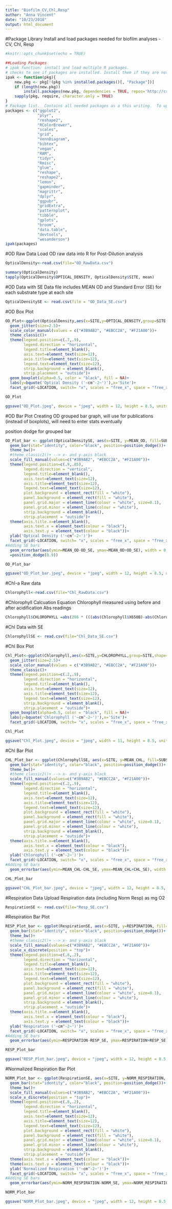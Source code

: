 ```yaml
---
title: "Biofilm_CV,Chl,Resp"
author: "Anna Vincent"
date: "10/23/2018"
output: html_document
---
```


#Package Library
Install and load packages needed for biofilm analyses - CV, Chl, Resp

```r
#knitr::opts_chunk$set(echo = TRUE)

##Loading Packages
# ipak function: install and load multiple R packages.
# checks to see if packages are installed. Install them if they are not, then load them into the R session.
ipak <- function(pkg){
    new.pkg <- pkg[!(pkg %in% installed.packages()[, "Package"])]
    if (length(new.pkg)) 
        install.packages(new.pkg, dependencies = TRUE, repos='http://cran.us.r-project.org')
    sapply(pkg, require, character.only = TRUE)
}
# Package list.  Contains all needed packages as a this writing.  To update, simply add new package name to the list!
packages <- c("ggplot2", 
              "plyr", 
              "reshape2", 
              "RColorBrewer", 
              "scales", 
              "grid",
              "VennDiagram",
              "bibtex",
              "vegan",
              "RAM",
              "tidyr",
              "Rmisc",
              "glue",
              "reshape",
              "reshape2",
              "lemon",
              "gapminder",
              "magrittr",
              "dplyr",
              "ggpubr",
              "gridExtra",
              "patternplot",
              "tibble",
              "gplots",
              "broom",
              "data.table",
              "devtools",
              "wesanderson")
ipak(packages)

```

#OD Raw Data
Load OD raw data into R for Post-Dilution analysis

```r
OpticalDensity<-read.csv(file="OD_RawData.csv")

```

```r
summary(OpticalDensity)
tapply(OpticalDensity$OPTICAL_DENSITY, OpticalDensity$SITE, mean)

```

#OD Data with SE
Data file includes MEAN OD and Standard Error (SE) for each substrate type at each site 

```r
OpticalDensitySE <- read.csv(file = "OD_Data_SE.csv")
```

#OD Box Plot

```r
OD_Plot<-ggplot(OpticalDensity,aes(x=SITE,y=OPTICAL_DENSITY,group=SITE,shape=SUBSTRATE,color=SUBSTRATE))+
  geom_jitter(size=2.5)+
  scale_color_manual(values = c("#3B9AB2", "#EBCC2A", "#F21A00"))+
  theme_classic()+
  theme(legend.position=c(.7,.9),
        legend.direction = "horizontal",
        legend.title=element_blank(),
        axis.text=element_text(size=12),
        axis.title=element_text(size=12),
        legend.text=element_text(size=12),
        strip.background = element_blank(),
        strip.placement = "outside")+
  geom_boxplot(alpha=0.5, color = "black", fill = NA)+
  labs(y=bquote('Optical Density ('~cm^-2~')'),x='Site')+
  facet_grid(~LOCATION, switch= "x", scales = "free_x", space = "free_x")

OD_Plot

ggsave("OD_Plot.jpeg", device = "jpeg", width = 12, height = 8.5, units = "in")

```

#OD Bar Plot
Creating OD grouped bar graph, will use for publications (instead of boxplots), will need to enter stats eventually

position dodge for grouped bar

```r
OD_Plot_bar <- ggplot(OpticalDensitySE, aes(x=SITE, y=MEAN_OD, fill=SUBSTRATE))+
  geom_bar(stat="identity", color="black", position=position_dodge())+
  theme_bw()+
  #theme_classic2()+ --> x- and y-axis black
  scale_fill_manual(values=c("#3B9AB2", "#EBCC2A", "#F21A00"))+
  theme(legend.position=c(.9,.85),
        legend.direction = "vertical",
        legend.title=element_blank(),
        axis.text=element_text(size=12),
        axis.title=element_text(size=12),
        legend.text=element_text(size=12),
        plot.background = element_rect(fill = "white"),
        panel.background = element_rect(fill = "white"),
        panel.grid.major = element_line(colour = "white", size=0.1),
        panel.grid.minor = element_line(colour = "white"),
        strip.background = element_blank(),
        strip.placement = "outside")+
  theme(axis.title.x=element_blank(),
        axis.text.x = element_text(colour = "black"),
        axis.text.y = element_text(colour = "black"))+
  ylab('Optical Density ('~cm^-2~')')+
  facet_grid(~LOCATION, switch= "x", scales = "free_x", space = "free_x")+
#Adding SE bars
  geom_errorbar(aes(ymin=MEAN_OD-OD_SE, ymax=MEAN_OD+OD_SE), width = 0.2, position
  =position_dodge(0.9))

OD_Plot_bar

ggsave("OD_Plot_bar.jpeg", device = "jpeg", width = 12, height = 8.5, units = "in")

```

#Chl-a Raw data

```r
Chlorophyll<-read.csv(file="Chl_RawData.csv")
```

#Chlorophyll Calcuation Equation
Chlorophyll measured using before and after acidification Abs readings

```r
Chlorophyll$CHLOROPHYLL =abs(286 * (((abs(Chlorophyll$X650B)-abs(Chlorophyll$X750B))-(abs(Chlorophyll$X650A)-abs(Chlorophyll$X750A))*5)/Chlorophyll$SUBSTRATE_AREA))
```

#Chl Data with SE

```r
ChlorophyllSE <- read.csv(file="Chl_Data_SE.csv")

```


#Chl Box Plot

```r
Chl_Plot<-ggplot(Chlorophyll,aes(x=SITE,y=CHLOROPHYLL,group=SITE,shape=SUBSTRATE,color=SUBSTRATE))+
  geom_jitter(size=2.5)+
  scale_color_manual(values = c("#3B9AB2", "#EBCC2A", "#F21A00"))+
  theme_classic()+
  theme(legend.position=c(.2,.9),
        legend.direction = "horizontal",
        legend.title=element_blank(),
        axis.text=element_text(size=12),
        axis.title=element_text(size=12),
        legend.text=element_text(size=12),
        strip.background = element_blank(),
        strip.placement = "outside")+
  geom_boxplot(alpha=0.5, color = "black", fill = NA)+
  labs(y=bquote('Chlorophyll ('~cm^-2~')'),x='Site')+
  facet_grid(~LOCATION, switch= "x", scales = "free_x", space = "free_x")

Chl_Plot

ggsave("Chl_Plot.jpeg", device = "jpeg", width = 11, height = 8.5, units = "in")

```

#Chl Bar Plot

```r
CHL_Plot_bar <- ggplot(ChlorophyllSE, aes(x=SITE, y=MEAN_CHL, fill=SUBSTRATE))+
  geom_bar(stat="identity", color="black", position=position_dodge())+
  theme_bw()+
  #theme_classic2()+ --> x- and y-axis black
  scale_fill_manual(values=c("#3B9AB2", "#EBCC2A", "#F21A00"))+
  theme(legend.position=c(.2,.9),
        legend.direction = "horizontal",
        legend.title=element_blank(),
        axis.text=element_text(size=12),
        axis.title=element_text(size=12),
        legend.text=element_text(size=12),
        plot.background = element_rect(fill = "white"),
        panel.background = element_rect(fill = "white"),
        panel.grid.major = element_line(colour = "white", size=0.1),
        panel.grid.minor = element_line(colour = "white"),
        strip.background = element_blank(),
        strip.placement = "outside")+
  theme(axis.title.x=element_blank(),
        axis.text.x = element_text(colour = "black"),
        axis.text.y = element_text(colour = "black"))+
  ylab('Chlorophyll ('~cm^-2~')')+
  facet_grid(~LOCATION, switch= "x", scales = "free_x", space = "free_x")+
#Adding SE bars
  geom_errorbar(aes(ymin=MEAN_CHL-CHL_SE, ymax=MEAN_CHL+CHL_SE), width = 0.2, position=position_dodge(0.9))

CHL_Plot_bar

ggsave("CHL_Plot_bar.jpeg", device = "jpeg", width = 12, height = 8.5, units = "in")
```

#Respiration Data
Upload Respiration data (including Norm Resp) as mg O2

```r
RespirationSE <- read.csv(file="Resp_SE.csv")

```

#Respiration Bar Plot

```r
RESP_Plot_bar <- ggplot(RespirationSE, aes(x=SITE, y=RESPIRATION, fill=SUBSTRATE))+
  geom_bar(stat="identity", color="black", position=position_dodge())+
  theme_bw()+
  #theme_classic2()+ --> x- and y-axis black
  scale_fill_manual(values=c("#3B9AB2", "#EBCC2A", "#F21A00"))+
  scale_x_discrete(position = "top")+
  theme(legend.position=c(.8,.2),
        legend.direction = "horizontal",
        legend.title=element_blank(),
        axis.text=element_text(size=12),
        axis.title=element_text(size=12),
        legend.text=element_text(size=12),
        plot.background = element_rect(fill = "white"),
        panel.background = element_rect(fill = "white"),
        panel.grid.major = element_line(colour = "white", size=0.1),
        panel.grid.minor = element_line(colour = "white"),
        strip.background = element_blank(),
        strip.placement = "outside")+
  theme(axis.title.x=element_blank(),
        axis.text.x = element_text(colour = "black"),
        axis.text.y = element_text(colour = "black"))+
  ylab('Respiration ('~cm^-2~')')+
  facet_grid(~LOCATION, switch= "x", scales = "free_x", space = "free_x")+
#Adding SE bars
  geom_errorbar(aes(ymin=RESPIRATION-RESP_SE, ymax=RESPIRATION+RESP_SE), width = 0.2, position=position_dodge(0.9))

RESP_Plot_bar

ggsave("RESP_Plot_bar.jpeg", device = "jpeg", width = 12, height = 8.5, units = "in")

```

#Normalized Respiration Bar Plot

```r
NORM_Plot_bar <- ggplot(RespirationSE, aes(x=SITE, y=NORM_RESPIRATION, fill=SUBSTRATE))+
  geom_bar(stat="identity", color="black", position=position_dodge())+
  theme_bw()+
  scale_fill_manual(values=c("#3B9AB2", "#EBCC2A", "#F21A00"))+
  scale_x_discrete(position = "top")+
  theme(legend.position=c(.8,.2),
        legend.direction = "horizontal",
        legend.title=element_blank(),
        axis.text=element_text(size=12),
        axis.title=element_text(size=12),
        legend.text=element_text(size=12),
        plot.background = element_rect(fill = "white"),
        panel.background = element_rect(fill = "white"),
        panel.grid.major = element_line(colour = "white", size=0.1),
        panel.grid.minor = element_line(colour = "white"),
        strip.background = element_blank(),
        strip.placement = "outside")+
  theme(axis.text.x = element_text(colour = "black"))+
  theme(axis.text.y = element_text(colour = "black"))+
  ylab('Normalized Respiration ('~cm^-2~')')+
  facet_grid(~LOCATION, switch= "x", scales = "free_x", space = "free_x")+
#Adding SE bars
  geom_errorbar(aes(ymin=NORM_RESPIRATION-NORM_SE, ymax=NORM_RESPIRATION+NORM_SE), width = 0.2, position=position_dodge(0.9))

NORM_Plot_bar

ggsave("NORM_Plot_bar.jpeg", device = "jpeg", width = 12, height = 8.5, units = "in")

```

